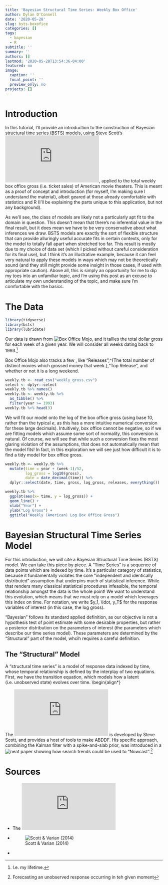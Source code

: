 ```yaml
---
title: 'Bayesian Structural Time Series: Weekly Box Office'
author: Dylan O'Connell
date: '2020-05-28'
slug: bsts-boxofice
categories: []
tags:
  - bayesian
  - R
subtitle: ''
summary: ''
authors: []
lastmod: '2020-05-28T13:54:36-04:00'
featured: no
image:
  caption: ''
  focal_point: ''
  preview_only: no
projects: []
---
```





# Introduction

In this tutorial, I'll provide an introduction to the construction of Bayesian structural time series (BSTS) models, using Steve Scott's ![bsts package](https://cran.r-project.org/web/packages/bsts/bsts.pdf), applied to the total weekly box office gross (i.e. ticket sales) of American movie theaters. This is meant as a proof of concept and introduction (for myself, I'm making sure I understand the material), albeit geared at those already comfortable with statistics and R (I'll be explaining the parts unique to this application, but not any background). 

As we'll see, the class of models are likely not a particularly apt fit to the domain in question. This doesn't mean that there's no inferential value in the final result, but it does mean we have to be very conservative about what inferences we draw. BSTS models are exactly the sort of flexible structure that can provide alluringly useful accurate fits in certain contexts, only for the model to totally fall apart when stretched too far. This result is mostly due to my choice of data set (which I picked without careful consideration for its final use), but I think it's an illustrative example, because it can feel very natural to apply these models in ways which may not be theoretically sound (and they still might provide some insight in those cases, if used with appropriate caution). Above all, this is simply an opportunity for me to dip my toes into an unfamiliar topic, and I'm using this post as an excuse to articulate my own understanding of the topic, and make sure I'm comfortable with the basics.

# The Data

```r
library(tidyverse)
library(bsts)
library(lubridate)
``` 

Our data is drawn from ![Box Office Mojo](https://www.boxofficemojo.com/weekly/), and it tallies the total dollar gross for each week of a given year. We will consider all weeks dating back to 1993.^[I.e. my lifetime.]

Box Office Mojo also tracks a few , like "Releases",^{The total number of distinct movies which grossed money that week.},"Top Release", and whether or not it is a long weekend. 

```r
weekly.tb <- read_csv("weekly_gross.csv")
select <- dplyr::select
weekly.tb %>% names()
weekly.tb <- weekly.tb %>%
  as_tibble() %>%
  filter(year >= 1993) 
weekly.tb %>% head(3)
```

We will fit our model onto the log of the box office gross (using base 10, rather than the typical $e$, as this has a more intuitive numerical conversion for these large decimals). Intuitively, box office cannot be negative, so if we are fitting models which assume some sort of normality, this conversion is natural. Of course, we will see that while such a conversion fixes the most glaring violation of the assumptions, that does not automatically mean that the model fits! In fact, in this exploration we will see just how difficult it is to find a tidy model for box office gross.

```r
weekly.tb <- weekly.tb %>%
  mutate(time = year + (week-1)/52,
         log_gross = log10(gross),
         date = date_decimal(time)) %>%
  dplyr::select(date, time, gross, log_gross, releases, everything())
```


```r
weekly.tb %>%
  ggplot(aes(x= time, y = log_gross)) + 
  geom_line() + 
  xlab("Year") + 
  ylab("Log Gross") + 
  ggtitle("Weekly (American) Log Box Office Gross")
```


# Bayesian Structural Time Series Model
For this introduction, we will cite a Bayesian Structural Time Series (BSTS) model. We can take this piece by piece. A "Time Series" is a sequence of data points which are indexed by time. It's a particular category of statistics, because it fundamentally violates the core "independent and identically distributed" assumption that underpins much of statistical inference. While that renders many classical statistical procedures infeasible, the temporal relationship amongst the data is the whole point! We want to understand this evolution, which means that we must rely on a model which leverages this index on time. For notation, we write $y_1, \ldot, y_T$ for the response variables of interest (in this case, the log gross).

"Bayesian" follows its standard applied definition, as our objective is not a hypothesis test of point estimate with some desirable properties, but rather a posterior distribution on the parameters of interest (the parameters which describe our time series model). These parameters are determined by the "Structural" part of the model, whcih requires a careful definition. 

## The "Structural" Model

A "structural time series" is a model of response data indexed by time, whose temporal relationship is defined by the interplay of two equations. First, we have the transition equation, which models how a latent (i.e. unobserved state) evolves over time. 
\begin{align*}



The ![bsts package](https://cran.r-project.org/web/packages/bsts/bsts.pdf) is developed by Steve Scott, and provides a host of tools to make ABDDF. His specific approach, combining the Kalman filter with a spike-and-slab prior, was introduced in a ![neat paper](https://www.nber.org/chapters/c12995) showing how search trends could be used to "Nowcast".^[Forecasting an unobserved response occurring in teh given moment]




# Sources

* The ![bsts package](https://cran.r-project.org/web/packages/bsts/bsts.pdf)
* ![Scott & Varian (2014)](https://www.nber.org/chapters/c12995)
* 




